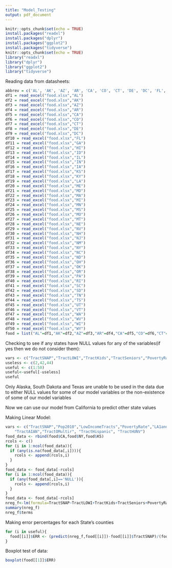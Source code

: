 ```yaml
---
title: "Model_Testing"
output: pdf_document
---
```


```r
knitr::opts_chunk$set(echo = TRUE)
install.packages("readxl")
install.packages("dplyr")
install.packages("ggplot2")
install.packages("tidyverse")
knitr::opts_chunk$set(echo = TRUE)
library("readxl")
library("dplyr")
library("ggplot2")
library("tidyverse")
```
Reading data from datasheets:
```r
abbrev = c('AL', 'AK', 'AZ', 'AR', 'CA', 'CO', 'CT', 'DE', 'DC', 'FL', 'GA', 'HI', 'ID', 'IL', 'IN', 'IA', 'KS', 'KY', 'LA', 'ME', 'MD', 'MA', 'MI', 'MN', 'MS', 'MO', 'MT', 'NE', 'NV', 'NH', 'NJ', 'NM', 'NY', 'NC', 'ND', 'OH', 'OK', 'OR', 'PA', 'RI', 'SC', 'SD', 'TN', 'TX', 'UT', 'VT', 'WA', 'WV', 'WI', 'WY')
df1 = read_excel("food.xlsx","AL")
df2 = read_excel("food.xlsx","AK")
df3 = read_excel("food.xlsx","AZ")
df4 = read_excel("food.xlsx","AR")
df5 = read_excel("food.xlsx","CA")
df6 = read_excel("food.xlsx","CO")
df7 = read_excel("food.xlsx","CT")
df8 = read_excel("food.xlsx","DE")
df9 = read_excel("food.xlsx","DC")
df10 = read_excel("food.xlsx","FL")
df11 = read_excel("food.xlsx","GA")
df12 = read_excel("food.xlsx","HI")
df13 = read_excel("food.xlsx","ID")
df14 = read_excel("food.xlsx","IL")
df15 = read_excel("food.xlsx","IN")
df16 = read_excel("food.xlsx","IA")
df17 = read_excel("food.xlsx","KS")
df18 = read_excel("food.xlsx","KY")
df19 = read_excel("food.xlsx","LA")
df20 = read_excel("food.xlsx","ME")
df21 = read_excel("food.xlsx","MD")
df22 = read_excel("food.xlsx","MA")
df23 = read_excel("food.xlsx","MI")
df24 = read_excel("food.xlsx","MN")
df25 = read_excel("food.xlsx","MS")
df26 = read_excel("food.xlsx","MO")
df27 = read_excel("food.xlsx","MT")
df28 = read_excel("food.xlsx","NE")
df29 = read_excel("food.xlsx","NV")
df30 = read_excel("food.xlsx","NH")
df31 = read_excel("food.xlsx","NJ")
df32 = read_excel("food.xlsx","NM")
df33 = read_excel("food.xlsx","NY")
df34 = read_excel("food.xlsx","NC")
df35 = read_excel("food.xlsx","ND")
df36 = read_excel("food.xlsx","OH")
df37 = read_excel("food.xlsx","OK")
df38 = read_excel("food.xlsx","OR")
df39 = read_excel("food.xlsx","PA")
df40 = read_excel("food.xlsx","RI")
df41 = read_excel("food.xlsx","SC")
df42 = read_excel("food.xlsx","SD")
df43 = read_excel("food.xlsx","TN")
df44 = read_excel("food.xlsx","TS")
df45 = read_excel("food.xlsx","UT")
df46 = read_excel("food.xlsx","VT")
df47 = read_excel("food.xlsx","WA")
df48 = read_excel("food.xlsx","WV")
df49 = read_excel("food.xlsx","WI")
df50 = read_excel("food.xlsx","WY")
food = list("AL"=df1,"AK"=df2,"AZ"=df3,"AR"=df4,"CA"=df5,"CO"=df6,"CT"=df7,"DE"=df8,"DC"=df9,"FL"=df10,"GA"=df11,"HI"=df12,"ID"=df13,"IL"=df14,"IN"=df15,"IA"=df16,"KS"=df17,"KY"=df18,"LA"=df19,"ME"=df20,"MD"=df21,"MA"=df22,"MI"=df23,"MN"=df24,"MS"=df25,"MO"=df26,"MT"=df27,"NE"=df28,"NV"=df29,"NH"=df30,"NJ"=df31,"NM"=df32,"NY"=df33,"NC"=df34,"ND"=df35,"OH"=df36,"OK"=df37,"OR"=df38,"PA"=df39,"RI"=df40,"SC"=df41,"SD"=df42,"TN"=df43,"TX"=df44,"UT"=df45,"VT"=df46,"WA"=df47,"WV"=df48,"WI"=df49,"WY"=df50)
```

Checking to see if any states have NULL values for any of the variables(if yes then we do not consider them):
```r
vars <- c("TractSNAP","TractLOWI","TractKids","TractSeniors","PovertyRate","TractAsian","TractNHOPI","TractAIAN","TractHispanic","TractHUNV","TractBlack","TractWhite")
useless <- c(2,42,44)
useful <- c(1:50)
useful<-useful[-useless]
useful
```


Only Alaska, South Dakota and Texas are unable to be used in the data due to either NULL values for some of our model variables or the non-existence of some of our model variables

Now we can use our model from California to predict other state values

Making Linear Model:
```r
vars <- c("TractSNAP","Pop2010","LowIncomeTracts","PovertyRate","LA1and10","LATracts1","TractLOWI ","TractKids","TractSeniors","TractWhite","TractBlack","TractAsian", "TractNHOPI", 
    "TractAIAN","TractOMultir", "TractHispanic", "TractHUNV")
food_data <- rbind(food$CA,food$NY,food$KS)
rcols <- c()
for (i in 1:ncol(food_data)){
  if (any(is.na(food_data[,i]))){
    rcols <- append(rcols,i)
  }
}
food_data <- food_data[-rcols]
for (i in 1:ncol(food_data)){
  if (any(food_data[,i]=='NULL')){
    rcols <- append(rcols,i)
  }
}
food_data <- food_data[-rcols]
nreg_f<-lm(formula=TractSNAP~TractLOWI+TractKids+TractSeniors+PovertyRate+TractAsian+TractNHOPI+TractAIAN+TractHispanic+TractHUNV+TractBlack+TractWhite,data=food_data)
summary(nreg_f)
nreg_f$terms
```

Making error percentages for each State's counties
```r
for (i in useful){
  food[[i]]$ERR <- (predict(nreg_f,food[[i]])-food[[i]]$TractSNAP)/(food[[i]]$TractSNAP)
}
```
Boxplot test of data:
```r
boxplot(food[[1]]$ERR)
```